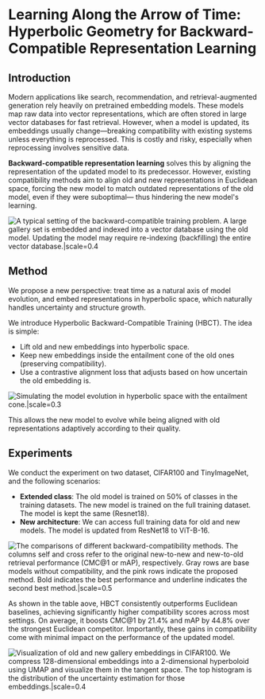 
# Learning Along the Arrow of Time: Hyperbolic Geometry for Backward-Compatible Representation Learning

<Authors
  authors="Ngoc Bui, Yale University; Menglin Yang, Yale University; Runjin Chen, The University of Texas at Austin; Leonardo Neves, Snap Inc.; Mingxuan Ju, Snap Inc.; Rex Ying, Yale University; Neil Shah, Snap Inc.; Tong Zhao, Snap Inc."
/>

<Badges
  venue="ICML 2025"
  github="https://github.com/snap-research/hyperbolic_bct"
  arxiv="https://arxiv.org/abs/2506.05826"
  pdf="https://arxiv.org/pdf/2506.05826"
/>


## Introduction

Modern applications like search, recommendation, and retrieval-augmented generation rely heavily on pretrained embedding models. These models map raw data into vector representations, which are often stored in large vector databases for fast retrieval. However, when a model is updated, its embeddings usually change—breaking compatibility with existing systems unless everything is reprocessed. This is costly and risky, especially when reprocessing involves sensitive data.

**Backward-compatible representation learning** solves this by aligning the representation of the updated model to its predecessor. However, existing compatibility methods aim to align old and new representations in Euclidean space, forcing the new model to match outdated representations of the old model, even if they were suboptimal— thus hindering the new model's learning.

![A typical setting of the backward-compatible training problem. A large gallery set is embedded and indexed into a vector database using the old model. Updating the model may require re-indexing (backfilling) the entire vector database.|scale=0.4](./assets/bct.png)

## Method

We propose a new perspective: treat time as a natural axis of model evolution, and embed representations in hyperbolic space, which naturally handles uncertainty and structure growth.

We introduce Hyperbolic Backward-Compatible Training (HBCT). The idea is simple:

* Lift old and new embeddings into hyperbolic space.
* Keep new embeddings inside the entailment cone of the old ones (preserving compatibility).
* Use a contrastive alignment loss that adjusts based on how uncertain the old embedding is.

![Simulating the model evolution in hyperbolic space with the entailment cone.|scale=0.3](./assets/hbct.png)

This allows the new model to evolve while being aligned with old representations adaptively according to their quality.

## Experiments

We conduct the experiment on two dataset, CIFAR100 and TinyImageNet, and the following scenarios:

- **Extended class**: The old model is trained on 50% of classes in the training datasets. The new model is trained on the full training dataset. The model is kept the same (Resnet18).
- **New architecture**: We can access full training data for old and new models. The model is updated from ResNet18 to ViT-B-16.

![The comparisons of different backward-compatibility methods. The columns **self** and **cross** refer to the original new-to-new and new-to-old retrieval performance (CMC@1 or mAP), respectively. Gray rows are base models without compatibility, and the pink rows indicate the proposed method. *Bold* indicates the best performance and underline indicates the second best method.|scale=0.5](./assets/tab1.png)

As shown in the table aove, HBCT consistently outperforms Euclidean baselines, achieving significantly higher compatibility scores across most settings. On average, it boosts CMC@1 by 21.4% and mAP by 44.8% over the strongest Euclidean competitor. Importantly, these gains in compatibility come with minimal impact on the performance of the updated model.


![Visualization of old and new gallery embeddings in CIFAR100. We compress 128-dimensional embeddings into a 2-dimensional hyperboloid using UMAP and visualize them in the tangent space. The top histogram is the distribution of the uncertainty estimation for those embeddings.|scale=0.4](./assets/vis.png)


